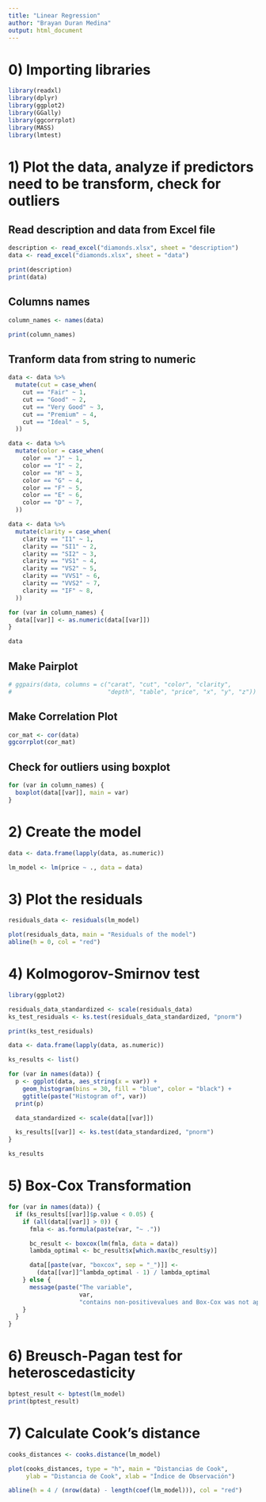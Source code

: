 ```yaml
---
title: "Linear Regression"
author: "Brayan Duran Medina"
output: html_document
---
```


# 0) Importing libraries
```r
library(readxl)
library(dplyr)
library(ggplot2)
library(GGally)
library(ggcorrplot)
library(MASS)
library(lmtest)
```

# 1) Plot the data, analyze if predictors need to be transform, check for outliers

## Read description and data from Excel file
```r
description <- read_excel("diamonds.xlsx", sheet = "description")
data <- read_excel("diamonds.xlsx", sheet = "data")

print(description)
print(data)
```

## Columns names
```r
column_names <- names(data)

print(column_names)
```

## Tranform data from string to numeric
```r

data <- data %>%
  mutate(cut = case_when(
    cut == "Fair" ~ 1,
    cut == "Good" ~ 2,
    cut == "Very Good" ~ 3,
    cut == "Premium" ~ 4,
    cut == "Ideal" ~ 5,
  ))

data <- data %>%
  mutate(color = case_when(
    color == "J" ~ 1,
    color == "I" ~ 2,
    color == "H" ~ 3,
    color == "G" ~ 4,
    color == "F" ~ 5,
    color == "E" ~ 6,
    color == "D" ~ 7,
  ))

data <- data %>%
  mutate(clarity = case_when(
    clarity == "I1" ~ 1,
    clarity == "SI1" ~ 2,
    clarity == "SI2" ~ 3,
    clarity == "VS1" ~ 4,
    clarity == "VS2" ~ 5,
    clarity == "VVS1" ~ 6,
    clarity == "VVS2" ~ 7,
    clarity == "IF" ~ 8,
  ))

for (var in column_names) {
  data[[var]] <- as.numeric(data[[var]])
}

data
```

## Make Pairplot
```r
# ggpairs(data, columns = c("carat", "cut", "color", "clarity",
#                           "depth", "table", "price", "x", "y", "z"))
```

## Make Correlation Plot
```r
cor_mat <- cor(data)
ggcorrplot(cor_mat)
```

## Check for outliers using boxplot
```r
for (var in column_names) {
  boxplot(data[[var]], main = var)
}
```

# 2) Create the model
```r
data <- data.frame(lapply(data, as.numeric))

lm_model <- lm(price ~ ., data = data)
```

# 3) Plot the residuals
```r
residuals_data <- residuals(lm_model)

plot(residuals_data, main = "Residuals of the model")
abline(h = 0, col = "red")
```

# 4) Kolmogorov-Smirnov test
```r
library(ggplot2)

residuals_data_standardized <- scale(residuals_data)
ks_test_residuals <- ks.test(residuals_data_standardized, "pnorm")

print(ks_test_residuals)

data <- data.frame(lapply(data, as.numeric))

ks_results <- list()

for (var in names(data)) {
  p <- ggplot(data, aes_string(x = var)) +
    geom_histogram(bins = 30, fill = "blue", color = "black") +
    ggtitle(paste("Histogram of", var))
  print(p)

  data_standardized <- scale(data[[var]])

  ks_results[[var]] <- ks.test(data_standardized, "pnorm")
}

ks_results
```

# 5) Box-Cox Transformation
```r
for (var in names(data)) {
  if (ks_results[[var]]$p.value < 0.05) {
    if (all(data[[var]] > 0)) {
      fmla <- as.formula(paste(var, "~ ."))

      bc_result <- boxcox(lm(fmla, data = data))
      lambda_optimal <- bc_result$x[which.max(bc_result$y)]

      data[[paste(var, "boxcox", sep = "_")]] <-
        (data[[var]]^lambda_optimal - 1) / lambda_optimal
    } else {
      message(paste("The variable",
                    var,
                    "contains non-positivevalues and Box-Cox was not applied."))
    }
  }
}
```

# 6) Breusch-Pagan test for heteroscedasticity
```r
bptest_result <- bptest(lm_model)
print(bptest_result)
```

# 7) Calculate Cook's distance
```r
cooks_distances <- cooks.distance(lm_model)

plot(cooks_distances, type = "h", main = "Distancias de Cook",
     ylab = "Distancia de Cook", xlab = "Índice de Observación")

abline(h = 4 / (nrow(data) - length(coef(lm_model))), col = "red")
```